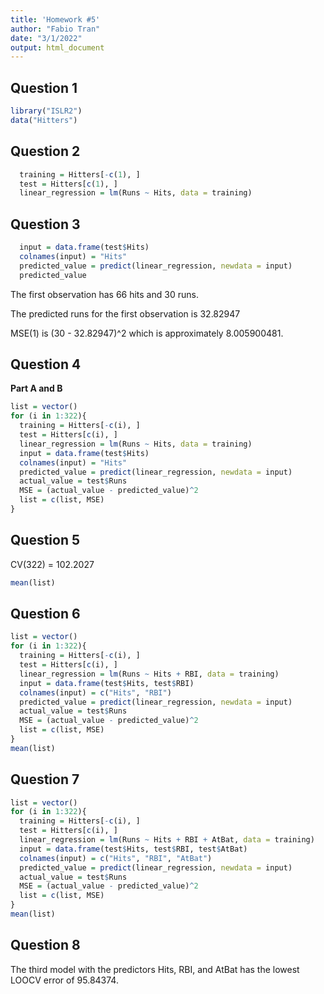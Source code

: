 ---
title: 'Homework #5'
author: "Fabio Tran"
date: "3/1/2022"
output: html_document
---

## Question 1

```{r}
library("ISLR2")
data("Hitters")
```

## Question 2

```{r}
  training = Hitters[-c(1), ]
  test = Hitters[c(1), ]
  linear_regression = lm(Runs ~ Hits, data = training)
```

## Question 3

```{r}
  input = data.frame(test$Hits)
  colnames(input) = "Hits"
  predicted_value = predict(linear_regression, newdata = input)
  predicted_value
```

The first observation has 66 hits and 30 runs.

The predicted runs for the first observation is 32.82947
 
MSE(1) is (30 - 32.82947)^2 which is approximately 8.005900481.

## Question 4

**Part A and B**

```{r}
list = vector()
for (i in 1:322){
  training = Hitters[-c(i), ]
  test = Hitters[c(i), ]
  linear_regression = lm(Runs ~ Hits, data = training)
  input = data.frame(test$Hits)
  colnames(input) = "Hits"
  predicted_value = predict(linear_regression, newdata = input)
  actual_value = test$Runs
  MSE = (actual_value - predicted_value)^2
  list = c(list, MSE)
}
```

## Question 5

CV(322) =  102.2027
```{r}
mean(list)
```

## Question 6

```{r}
list = vector()
for (i in 1:322){
  training = Hitters[-c(i), ]
  test = Hitters[c(i), ]
  linear_regression = lm(Runs ~ Hits + RBI, data = training)
  input = data.frame(test$Hits, test$RBI)
  colnames(input) = c("Hits", "RBI")
  predicted_value = predict(linear_regression, newdata = input)
  actual_value = test$Runs
  MSE = (actual_value - predicted_value)^2
  list = c(list, MSE)
}
mean(list)
```

## Question 7

```{r}
list = vector()
for (i in 1:322){
  training = Hitters[-c(i), ]
  test = Hitters[c(i), ]
  linear_regression = lm(Runs ~ Hits + RBI + AtBat, data = training)
  input = data.frame(test$Hits, test$RBI, test$AtBat)
  colnames(input) = c("Hits", "RBI", "AtBat")
  predicted_value = predict(linear_regression, newdata = input)
  actual_value = test$Runs
  MSE = (actual_value - predicted_value)^2
  list = c(list, MSE)
}
mean(list)
```

## Question 8

The third model with the predictors Hits, RBI, and AtBat has the lowest LOOCV error of 95.84374.
